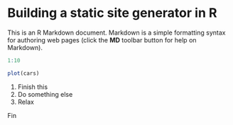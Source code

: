 Building a static site generator in R
======================================

This is an R Markdown document. Markdown is a simple formatting syntax for authoring web pages (click the **MD** toolbar button for help on Markdown).

```r
1:10
```

```r
plot(cars)
```

1. Finish this
2. Do something else
3. Relax

Fin